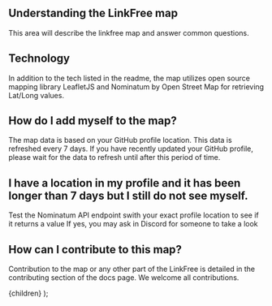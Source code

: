 
## Understanding the LinkFree map

This area will describe the linkfree map and answer common questions.

## Technology

In addition to the tech listed in the <Link href="https://github.com/EddieHubCommunity/LinkFree/blob/main/README.md">readme</Link>, the map utilizes open source mapping library <Link href="https://leafletjs.com/">LeafletJS</Link> and <Link href="https://nominatim.openstreetmap.org/ui/search.html?q=">Nominatum</Link> by Open Street Map for retrieving Lat/Long values.

## How do I add myself to the map?

The map data is based on your <Link href="https://docs.github.com/en/account-and-profile/setting-up-and-managing-your-github-profile/customizing-your-profile/personalizing-your-profile#setting-your-location-and-time-zone">GitHub profile location</Link>. This data is refreshed every 7 days. If you have recently updated your GitHub profile, please wait for the data to refresh until after this period of time.

## I have a location in my profile and it has been longer than 7 days but I still do not see myself.

Test the <Link href="https://nominatim.openstreetmap.org/ui/search.html?q=">Nominatum API endpoint</Link> swith your exact profile location to see if it returns a value
If yes, you may ask in Discord for someone to take a look

## How can I contribute to this map?

Contribution to the map or any other part of the LinkFree is detailed in the <Link href="/docs">contributing section</Link> of the docs page. We welcome all contributions.

  <DocsLayout title="LinkFree Map documentation">{children}</DocsLayout>
);